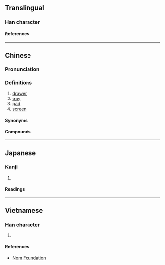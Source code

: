{{also|屉}}
{{character info}}
==Translingual==

===Han character===
{{Han char|rn=44|rad=尸|as=08|sn=11|four=77217|canj=SHOT|ids=⿸尸⿰彳世}}

====References====
{{Han ref|kx=0302.260|dkj=07735|dj=0600.070|hdz=20977.140|uh=5C5C}}

----

==Chinese==
{{zh-forms|s=屉|alt=屟}}

===Pronunciation===
{{zh-pron
|m=tì
|c=tai3
|c-t=
|g=
|h=pfs=
|j=
|md=
|mn=ml:thè/thoah
|mn_note=thè - literary; thoah - vernacular
|mn-t=
|w=
|x=
|mc=y
|oc=y
|cat=n
}}

===Definitions===
{{zh-hanzi}}

# [[drawer]]
# [[tray]]
# [[pad]]
# [[screen]]

====Synonyms====
{{zh-dial|抽屜}}

====Compounds====
{{zh-der|屜子|屜兒|抽屜|拉抽屜|窗屜|籠屜}}

----

==Japanese==

===Kanji===
{{ja-kanji|grade=|rs=尸08}}

# {{rfdef|ja|sort=尸08}}

====Readings====
{{ja-readings
|on=てい, たい
|kun=くつしき, しきわら
}}

----

==Vietnamese==

===Han character===
{{vi-readings|rs=尸08|reading=thế}}

# {{rfdef|vi|sort=尸08}}

====References====
* [http://nomfoundation.org/common/nom_details.php?codepoint=5c5c Nom Foundation]